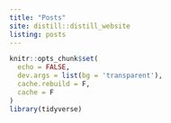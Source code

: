 ```yaml
---
title: "Posts"
site: distill::distill_website
listing: posts
---
```

```r
knitr::opts_chunk$set(
  echo = FALSE,
  dev.args = list(bg = 'transparent'),
  cache.rebuild = F,
  cache = F
)
library(tidyverse)
```